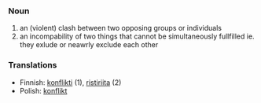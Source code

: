 ===Noun===
#an (violent) clash between two opposing groups or individuals 
#an incompability of two things that cannot be simultaneously fullfilled ie. they exlude or neawrly exclude each other

===Translations===
*Finnish: [[konflikti]] (1), [[ristiriita]] (2)
*Polish: [[konflikt]]